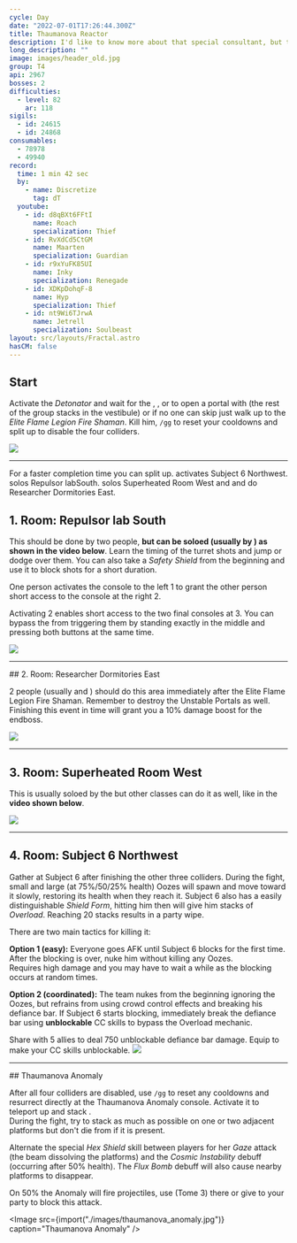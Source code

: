 ```yaml
---
cycle: Day
date: "2022-07-01T17:26:44.300Z"
title: Thaumanova Reactor
description: I'd like to know more about that special consultant, but this situation is deteriorating even faster than I expected.
long_description: ""
image: images/header_old.jpg
group: T4
api: 2967
bosses: 2
difficulties:
  - level: 82
    ar: 118
sigils:
  - id: 24615
  - id: 24868
consumables:
  - 78978
  - 49940
record:
  time: 1 min 42 sec
  by:
    - name: Discretize
      tag: dT
  youtube:
    - id: d8qBXt6FFtI
      name: Roach
      specialization: Thief
    - id: RvXdCd5CtGM
      name: Maarten
      specialization: Guardian
    - id: r9xYuFK85UI
      name: Inky
      specialization: Renegade
    - id: XDKpDohqF-8
      name: Hyp
      specialization: Thief
    - id: nt9Wi6TJrwA
      name: Jetrell
      specialization: Soulbeast
layout: src/layouts/Fractal.astro
hasCM: false
---
```


<Grid>
<GridItem xs="12" sm="8">

## Start

Activate the _Detonator_ and wait for the <Specialization name="Renegade"/>, <Specialization name="Weaver"/>, <Specialization name="Guardian"/> or <Specialization name="Daredevil"/> to open a portal with <Item id="78978"/> (the rest of the group stacks <Boon name="Might"/> in the vestibule) or if no one can skip just walk up to the _Elite Flame Legion Fire Shaman_. Kill him, `/gg` to reset your cooldowns and split up to disable the four colliders.

<Tabs>
<Tab specialization="Renegade">
<ProfessionVideo title="First skip" profession="Revenant" src="lEdoox14vME"/>
</Tab>

<Tab specialization="Weaver">
<ProfessionVideo title="First skip" profession="Weaver" timestamp="8" src="OjUvCp2h_04"/>
</Tab>

<Tab specialization="Guardian">
<ProfessionVideo title="First skip" profession="Guardian" timestamp="480" src="MmJTsOhdQeo"/>
</Tab>

<Tab specialization="Daredevil">
<ProfessionVideo title="First skip" profession="Thief" timestamp="217" src="Alpgs_GaZV0"/>
</Tab>
</Tabs>
</GridItem>

<GridItem xs="12" sm="4">
<Image src={import("./images/fire_shaman.jpg")} caption="The Elite Flame Legion Fire Shaman" />
</GridItem>

</Grid>

---

<Grid>
<GridItem xs="12" sm="12">

<Warning>
For a faster completion time you can split up. <Specialization name="Berserker"/> activates Subject 6 <Label>Northwest</Label>. <Specialization name="Guardian"/> solos Repulsor lab<Label>South</Label>. <Specialization name="Weaver"/> solos Superheated Room <Label>West</Label> and <Specialization name="Renegade"/> and <Specialization name="Soulbeast"/> do Researcher Dormitories <Label>East</Label>.
</Warning>
</GridItem>

<GridItem sm="6">

## 1. Room: Repulsor lab <Label>South</Label>

This should be done by two people, **but can be soloed (usually by <Specialization name="Guardian"/>) as shown in the video below**. Learn the timing of the turret shots and jump or dodge over them. You can also take a _Safety Shield_ from the beginning and use it to block shots for a short duration.

One person activates the console to the left <Label>1</Label> to grant the other person short access to the console at the right <Label>2</Label>.

Activating <Label>2</Label> enables short access to the two final consoles at <Label>3</Label>. You can bypass the <Condition name="Immobile"/> from triggering them by standing exactly in the middle and pressing both buttons at the same time.

<ProfessionVideo title="Repulsor lab solo (any class)" profession="Guardian" timestamp="545" src="MmJTsOhdQeo"/>
</GridItem>

<GridItem sm="6">
<Image src={import("./images/turret_room.jpg")} caption="Golems patrol in the turret room" />
</GridItem>
</Grid>

---

<Grid>
<GridItem sm="8">
## 2. Room: Researcher Dormitories <Label>East</Label>

2 people (usually <Specialization name="Renegade"/> and <Specialization name="Soulbeast"/>) should do this area immediately after the Elite Flame Legion Fire Shaman. Remember to destroy the Unstable Portals as well. Finishing this event in time will grant you a 10% damage boost for the endboss.
</GridItem>

<GridItem sm="4">
<Image src={import("./images/researcher_dormitories.jpg")} caption="The Reasearcher Dormitories" />
</GridItem>
</Grid>

---

<Grid>
<GridItem sm="8">

## 3. Room: Superheated Room <Label>West</Label>

This is usually soloed by the <Specialization name="Weaver"/> but other classes can do it as well, like in the **video shown below**.

<Tabs>
<Tab specialization="Renegade">
<ProfessionVideo title="Heatroom solo" profession="Renegade" timestamp="0" src="jfat_6yDqV4"/>
</Tab>

<Tab specialization="Weaver">
<ProfessionVideo title="Heatroom solo" profession="Weaver" timestamp="28" src="OjUvCp2h_04"/>
</Tab>

<Tab specialization="Guardian">
<ProfessionVideo title="Heatroom solo" profession="Guardian" timestamp="519" src="MmJTsOhdQeo"/>
</Tab>

<Tab specialization="Soulbeast">
<ProfessionVideo title="Heatroom solo" profession="Soulbeast" timestamp="152" src="3Zc_ZJqPD0s"/>
</Tab>

<Tab specialization="Berserker">
<ProfessionVideo title="Heatroom solo" profession="Berserker" timestamp="160" src="REnmbN7sZFQ"/>
</Tab>

<Tab specialization="Daredevil">
<ProfessionVideo title="Heatroom solo" profession="Daredevil" timestamp="241" src="Alpgs_GaZV0"/>
</Tab>
</Tabs>
</GridItem>

<GridItem sm="4">
<Image src={import("./images/superheated_room.jpg")} caption="Superheated Room" />
</GridItem>
</Grid>

---

<Grid>
<GridItem>

## 4. Room: Subject 6 <Label>Northwest</Label>

Gather at Subject 6 after finishing the other three colliders. During the fight, small and large (at 75%/50/25% health) Oozes will spawn and move toward it slowly, restoring its health when they reach it. Subject 6 also has a easily distinguishable _Shield Form_, hitting him then will give him stacks of _Overload_. Reaching 20 stacks results in a party wipe.

There are two main tactics for killing it:

**Option 1 (easy):** Everyone goes AFK until Subject 6 blocks for the first time. After the blocking is over, nuke him without killing any Oozes.  
Requires high damage and you may have to wait a while as the blocking occurs at random times.

**Option 2 (coordinated):** The team nukes from the beginning ignoring the Oozes, but refrains from using crowd control effects and breaking his defiance bar. If Subject 6 starts blocking, immediately break the defiance bar using **unblockable** CC skills to bypass the Overload mechanic.

<Tabs>
<Tab specialization="Daredevil">
Share <Skill id="13132"/> with 5 allies to deal 750 unblockable defiance bar damage.
</Tab>

<Tab specialization="Berserker">
Equip <Skill id="14404"/> to make your CC skills unblockable.
</Tab>
</Tabs>
</GridItem>

<GridItem>
<Image src={import("./images/subject_6_block.jpg")} caption="Subject 6 in block mode" />
</GridItem>
</Grid>

---

<Grid>
<GridItem sm="8">
## Thaumanova Anomaly

After all four colliders are disabled, use `/gg` to reset any cooldowns and resurrect directly at the Thaumanova Anomaly console. Activate it to teleport up and stack <Boon name="Might"/>.  
During the fight, try to stack as much as possible on one or two adjacent platforms but don't die from <Instability name="Social Awkwardness"/> if it is present.

Alternate the special _Hex Shield_ skill between players for her _Gaze_ attack (the beam dissolving the platforms) and the _Cosmic Instability_ debuff (occurring after 50% health). The _Flux Bomb_ debuff will also cause nearby platforms to disappear.
</GridItem>

<GridItem sm="4">
<Tabs>
<Tab specialization="guardian">
On 50% the Anomaly will fire projectiles, use <Skill name="Chapter 3: Valiant Bulwark"/> (Tome 3) there or give <Boon name="aegis"/> to your party to block this attack.
</Tab>
</Tabs>
</GridItem>
</Grid>

<Image src={import("./images/thaumanova_anomaly.jpg")} caption="Thaumanova Anomaly" />
